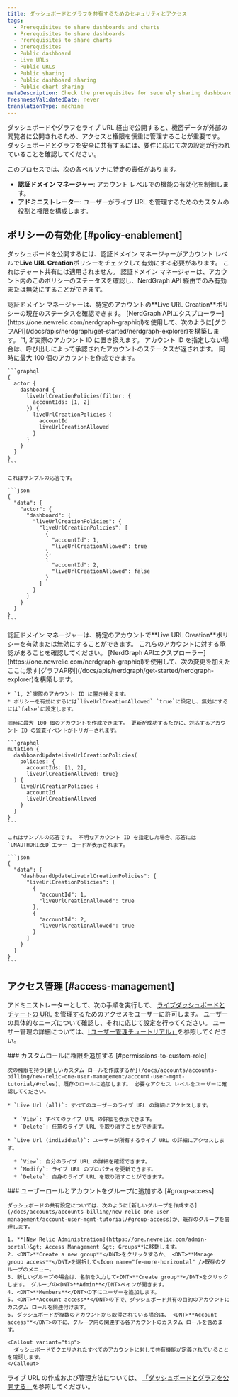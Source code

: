```yaml
---
title: ダッシュボードとグラフを共有するためのセキュリティとアクセス
tags:
  - Prerequisites to share dashboards and charts
  - Prerequisites to share dashboards
  - Prerequisites to share charts
  - prerequisites
  - Public dashboard
  - Live URLs
  - Public URLs
  - Public sharing
  - Public dashboard sharing
  - Public chart sharing
metaDescription: Check the prerequisites for securely sharing dashboards and charts publicly.
freshnessValidatedDate: never
translationType: machine
---
```


ダッシュボードやグラフをライブ URL 経由で公開すると、機密データが外部の閲覧者に公開されるため、アクセスと権限を慎重に管理することが重要です。 ダッシュボードとグラフを安全に共有するには、要件に応じて次の設定が行われていることを確認してください。

このプロセスでは、次の各ペルソナに特定の責任があります。

* **認証ドメイン マネージャー**: アカウント レベルでの機能の有効化を制御します。
* **アドミニストレーター**: ユーザーがライブ URL を管理するためのカスタムの役割と権限を構成します。

## ポリシーの有効化 [#policy-enablement]

ダッシュボードを公開するには、認証ドメイン マネージャーがアカウント レベルで<DNT>**Live URL Creation**</DNT>ポリシーをチェックして有効にする必要があります。 これはチャート共有には適用されません。 認証ドメイン マネージャーは、アカウント内のこのポリシーのステータスを確認し、NerdGraph API 経由でのみ有効または無効にすることができます。

<CollapserGroup>
  <Collapser id="check-policy-status" title="アカウントのライブURL作成ポリシーのステータスを確認する">
    認証ドメイン マネージャーは、特定のアカウントの<DNT>**Live URL Creation**</DNT>ポリシーの現在のステータスを確認できます。 [NerdGraph APIエクスプローラー](https://one.newrelic.com/nerdgraph-graphiql)を使用して、次のように[グラフAPI](/docs/apis/nerdgraph/get-started/nerdgraph-explorer)を構築します。 `1, 2`実際のアカウント ID に置き換えます。 アカウント ID を指定しない場合は、呼び出しによって承認されたアカウントのステータスが返されます。 同時に最大 100 個のアカウントを作成できます。

    ```graphql
    {
      actor {
        dashboard {
          liveUrlCreationPolicies(filter: {
            accountIds: [1, 2]
          }) {
            liveUrlCreationPolicies {
              accountId
              liveUrlCreationAllowed          
            }
          }
        }
      }
    }
    ```

    これはサンプルの応答です。

    ```json
    {
      "data": {
        "actor": {
          "dashboard": {
            "liveUrlCreationPolicies": {
              "liveUrlCreationPolicies": [
                {
                  "accountId": 1,
                  "liveUrlCreationAllowed": true
                },
                {
                  "accountId": 2,
                  "liveUrlCreationAllowed": false
                }
              ]
            }
          }
        }
      }
    }
    ```
  </Collapser>

  <Collapser id="enable-disable-policy" title="アカウントでライブURL作成ポリシーを有効または無効にする">
    認証ドメイン マネージャーは、特定のアカウントで<DNT>**Live URL Creation**</DNT>ポリシーを有効または無効にすることができます。 これらのアカウントに対する承認があることを確認してください。 [NerdGraph APIエクスプローラー](https://one.newrelic.com/nerdgraph-graphiql)を使用して、次の変更を加えたここに示す[グラフAPI列](/docs/apis/nerdgraph/get-started/nerdgraph-explorer)を構築します。

    * `1, 2`実際のアカウント ID に置き換えます。
    * ポリシーを有効にするには`liveUrlCreationAllowed` `true`に設定し、無効にするには`false`に設定します。

    同時に最大 100 個のアカウントを作成できます。 更新が成功するたびに、対応するアカウント ID の監査イベントがトリガーされます。

    ```graphql
    mutation {
      dashboardUpdateLiveUrlCreationPolicies(
        policies: {
          accountIds: [1, 2], 
          liveUrlCreationAllowed: true}
      ) {
        liveUrlCreationPolicies {
          accountId
          liveUrlCreationAllowed
        }
      }
    }
    ```

    これはサンプルの応答です。 不明なアカウント ID を指定した場合、応答には`UNAUTHORIZED`エラー コードが表示されます。

    ```json
    {
      "data": {
        "dashboardUpdateLiveUrlCreationPolicies": {
          "liveUrlCreationPolicies": [
            {
              "accountId": 1,
              "liveUrlCreationAllowed": true
            },
            {
              "accountId": 2,
              "liveUrlCreationAllowed": true
            }
          ]
        }
      }
    }
    ```
  </Collapser>
</CollapserGroup>

## アクセス管理 [#access-management]

アドミニストレーターとして、次の手順を実行して、 [ライブダッシュボードとチャートの URL を管理する](/docs/query-your-data/explore-query-data/dashboards/share-charts-dashboards-externally/#dashboard)ためのアクセスをユーザーに許可します。 ユーザーの具体的なニーズについて確認し、それに応じて設定を行ってください。 ユーザー管理の詳細については、[「ユーザー管理チュートリアル」](/docs/accounts/accounts-billing/new-relic-one-user-management/account-user-mgmt-tutorial/)を参照してください。

<Steps>
  <Step>
    ### カスタムロールに権限を追加する [#permissions-to-custom-role]

    次の権限を持つ[新しいカスタム ロールを作成するか](/docs/accounts/accounts-billing/new-relic-one-user-management/account-user-mgmt-tutorial/#roles)、既存のロールに追加します。 必要なアクセス レベルをユーザーに確認してください。

    * `Live Url (all)`: すべてのユーザーのライブ URL の詳細にアクセスします。

      * `View`: すべてのライブ URL の詳細を表示できます。
      * `Delete`: 任意のライブ URL を取り消すことができます。

    * `Live Url (individual)`: ユーザーが所有するライブ URL の詳細にアクセスします。

      * `View`: 自分のライブ URL の詳細を確認できます。
      * `Modify`: ライブ URL のプロパティを更新できます。
      * `Delete`: 自身のライブ URL を取り消すことができます。
  </Step>

  <Step>
    ### ユーザーロールとアカウントをグループに追加する [#group-access]

    ダッシュボードの共有設定については、次のように[新しいグループを作成する](/docs/accounts/accounts-billing/new-relic-one-user-management/account-user-mgmt-tutorial/#group-access)か、既存のグループを管理します。

    1. **[New Relic Administration](https://one.newrelic.com/admin-portal)&gt; Access Management &gt; Groups**に移動します。
    2. <DNT>**Create a new group**</DNT>をクリックするか、 <DNT>**Manage group access**</DNT>を選択して<Icon name="fe-more-horizontal" />既存のグループのメニュー。
    3. 新しいグループの場合は、名前を入力して<DNT>**Create group**</DNT>をクリックします。 グループの<DNT>**Admin**</DNT>ペインが開きます。
    4. <DNT>**Members**</DNT>の下にユーザーを追加します。
    5. <DNT>**Account access**</DNT>の下で、ダッシュボード共有の目的のアカウントにカスタム ロールを関連付けます。
    6. ダッシュボードが複数のアカウントから取得されている場合は、 <DNT>**Account access**</DNT>の下に、グループ内の関連する各アカウントのカスタム ロールを含めます。

    <Callout variant="tip">
      ダッシュボードでクエリされたすべてのアカウントに対して共有機能が定義されていることを確認します。
    </Callout>
  </Step>
</Steps>

ライブ URL の作成および管理方法については、 [「ダッシュボードとグラフを公開する」](/docs/query-your-data/explore-query-data/dashboards/share-charts-dashboards-externally/#dashboard)を参照してください。